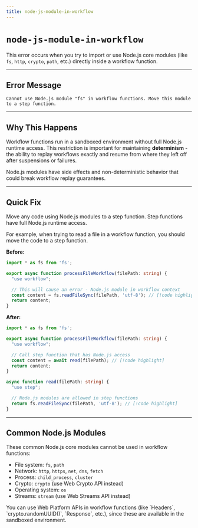 ```yaml
---
title: node-js-module-in-workflow
---
```


# `node-js-module-in-workflow`

This error occurs when you try to import or use Node.js core modules (like `fs`, `http`, `crypto`, `path`, etc.) directly inside a workflow function.

---

## Error Message

```
Cannot use Node.js module "fs" in workflow functions. Move this module to a step function.
```

---

## Why This Happens

Workflow functions run in a sandboxed environment without full Node.js runtime access. This restriction is important for maintaining **determinism** - the ability to replay workflows exactly and resume from where they left off after suspensions or failures.

Node.js modules have side effects and non-deterministic behavior that could break workflow replay guarantees.

---

## Quick Fix

Move any code using Node.js modules to a step function. Step functions have full Node.js runtime access.

For example, when trying to read a file in a workflow function, you should move the code to a step function.

**Before:**

```typescript lineNumbers
import * as fs from 'fs';

export async function processFileWorkflow(filePath: string) {
  "use workflow";

  // This will cause an error - Node.js module in workflow context
  const content = fs.readFileSync(filePath, 'utf-8'); // [!code highlight]
  return content;
}
```

**After:**

```typescript lineNumbers
import * as fs from 'fs';

export async function processFileWorkflow(filePath: string) {
  "use workflow";

  // Call step function that has Node.js access
  const content = await read(filePath); // [!code highlight]
  return content;
}

async function read(filePath: string) {
  "use step";

  // Node.js modules are allowed in step functions
  return fs.readFileSync(filePath, 'utf-8'); // [!code highlight]
}
```

---

## Common Node.js Modules

These common Node.js core modules cannot be used in workflow functions:

- File system: `fs`, `path`
- Network: `http`, `https`, `net`, `dns`, `fetch`
- Process: `child_process`, `cluster`
- Crypto: `crypto` (use Web Crypto API instead)
- Operating system: `os`
- Streams: `stream` (use Web Streams API instead)

<Callout type="info">
You can use Web Platform APIs in workflow functions (like `Headers`, `crypto.randomUUID()`, `Response`, etc.), since these are available in the sandboxed environment.
</Callout>
